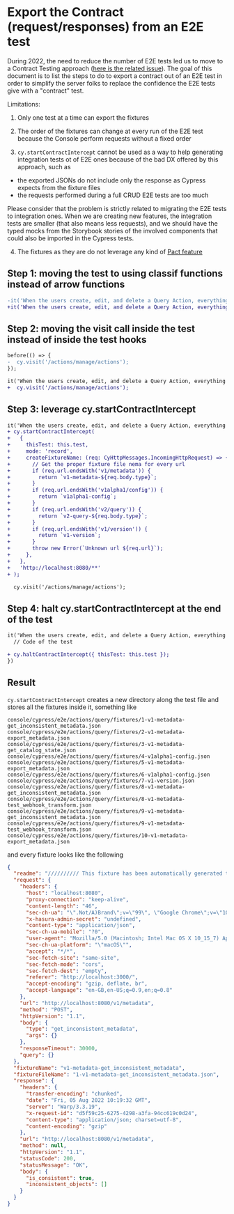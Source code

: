 
<Meta title="Dev/Testing/6. Export the Contract (request and responses) from an E2E test" />

# Export the Contract (request/responses) from an E2E test

During 2022, the need to reduce the number of E2E tests led us to move to a Contract Testing approach ([here is the related issue](https://github.com/hasura/graphql-engine-mono/issues/4601)). The goal of this document is to list the steps to do to export a contract out of an E2E test in order to simplify the server folks to replace the confidence the E2E tests give with a "contract" test.

Limitations:

1. Only one test at a time can export the fixtures

2. The order of the fixtures can change at every run of the E2E test because the Console perform requests without a fixed order

3. `cy.startContractIntercept` cannot be used as a way to help generating integration tests ot of E2E ones because of the bad DX offered by this approach, such as

- the exported JSONs do not include only the response as Cypress expects from the fixture files
- the requests performed during a full CRUD E2E tests are too much

Please consider that the problem is strictly related to migrating the E2E tests to integration ones. When we are creating new features, the integration tests are smaller (that also means less requests), and we should have the typed mocks from the Storybook stories of the involved components that could also be imported in the Cypress tests.

4. The fixtures as they are do not leverage any kind of [Pact feature](https://github.com/pact-foundation/pact-specification/tree/version-3)

## Step 1: moving the test to using classif functions instead of arrow functions

```diff
-it('When the users create, edit, and delete a Query Action, everything should work', () => {
+it('When the users create, edit, and delete a Query Action, everything should work', function () {
```

## Step 2: moving the visit call inside the test instead of inside the test hooks

```diff
before(() => {
-  cy.visit('/actions/manage/actions');
});

it('When the users create, edit, and delete a Query Action, everything should work', function () {
+  cy.visit('/actions/manage/actions');
```

## Step 3: leverage cy.startContractIntercept

```diff
it('When the users create, edit, and delete a Query Action, everything should work', function () {
+ cy.startContractIntercept(
+   {
+     thisTest: this.test,
+     mode: 'record',
+     createFixtureName: (req: CyHttpMessages.IncomingHttpRequest) => {
+       // Get the proper fixture file nema for every url
+       if (req.url.endsWith('v1/metadata')) {
+         return `v1-metadata-${req.body.type}`;
+       }
+       if (req.url.endsWith('v1alpha1/config')) {
+         return `v1alpha1-config`;
+       }
+       if (req.url.endsWith('v2/query')) {
+         return `v2-query-${req.body.type}`;
+       }
+       if (req.url.endsWith('v1/version')) {
+         return `v1-version`;
+       }
+       throw new Error(`Unknown url ${req.url}`);
+     },
+   },
+   'http://localhost:8080/**'
+ );

  cy.visit('/actions/manage/actions');
```

## Step 4: halt cy.startContractIntercept at the end of the test

```diff
it('When the users create, edit, and delete a Query Action, everything should work', function () {
  // Code of the test

+ cy.haltContractIntercept({ thisTest: this.test });
})
```

## Result

`cy.startContractIntercept` creates a new directory along the test file and stores all the fixtures inside it, something like

```
console/cypress/e2e/actions/query/fixtures/1-v1-metadata-get_inconsistent_metadata.json
console/cypress/e2e/actions/query/fixtures/2-v1-metadata-export_metadata.json
console/cypress/e2e/actions/query/fixtures/3-v1-metadata-get_catalog_state.json
console/cypress/e2e/actions/query/fixtures/4-v1alpha1-config.json
console/cypress/e2e/actions/query/fixtures/5-v1-metadata-export_metadata.json
console/cypress/e2e/actions/query/fixtures/6-v1alpha1-config.json
console/cypress/e2e/actions/query/fixtures/7-v1-version.json
console/cypress/e2e/actions/query/fixtures/8-v1-metadata-get_inconsistent_metadata.json
console/cypress/e2e/actions/query/fixtures/8-v1-metadata-test_webhook_transform.json
console/cypress/e2e/actions/query/fixtures/9-v1-metadata-get_inconsistent_metadata.json
console/cypress/e2e/actions/query/fixtures/9-v1-metadata-test_webhook_transform.json
console/cypress/e2e/actions/query/fixtures/10-v1-metadata-export_metadata.json
```

and every fixture looks like the following

```json
{
  "readme": "////////// This fixture has been automatically generated through cy.startContractIntercept //////////",
  "request": {
    "headers": {
      "host": "localhost:8080",
      "proxy-connection": "keep-alive",
      "content-length": "46",
      "sec-ch-ua": "\".Not/A)Brand\";v=\"99\", \"Google Chrome\";v=\"103\", \"Chromium\";v=\"103\"",
      "x-hasura-admin-secret": "undefined",
      "content-type": "application/json",
      "sec-ch-ua-mobile": "?0",
      "user-agent": "Mozilla/5.0 (Macintosh; Intel Mac OS X 10_15_7) AppleWebKit/537.36 (KHTML, like Gecko) Chrome/103.0.0.0 Safari/537.36",
      "sec-ch-ua-platform": "\"macOS\"",
      "accept": "*/*",
      "sec-fetch-site": "same-site",
      "sec-fetch-mode": "cors",
      "sec-fetch-dest": "empty",
      "referer": "http://localhost:3000/",
      "accept-encoding": "gzip, deflate, br",
      "accept-language": "en-GB,en-US;q=0.9,en;q=0.8"
    },
    "url": "http://localhost:8080/v1/metadata",
    "method": "POST",
    "httpVersion": "1.1",
    "body": {
      "type": "get_inconsistent_metadata",
      "args": {}
    },
    "responseTimeout": 30000,
    "query": {}
  },
  "fixtureName": "v1-metadata-get_inconsistent_metadata",
  "fixtureFileName": "1-v1-metadata-get_inconsistent_metadata.json",
  "response": {
    "headers": {
      "transfer-encoding": "chunked",
      "date": "Fri, 05 Aug 2022 10:19:32 GMT",
      "server": "Warp/3.3.19",
      "x-request-id": "d5f59c25-6275-4298-a3fa-94cc619c0d24",
      "content-type": "application/json; charset=utf-8",
      "content-encoding": "gzip"
    },
    "url": "http://localhost:8080/v1/metadata",
    "method": null,
    "httpVersion": "1.1",
    "statusCode": 200,
    "statusMessage": "OK",
    "body": {
      "is_consistent": true,
      "inconsistent_objects": []
    }
  }
}
```
